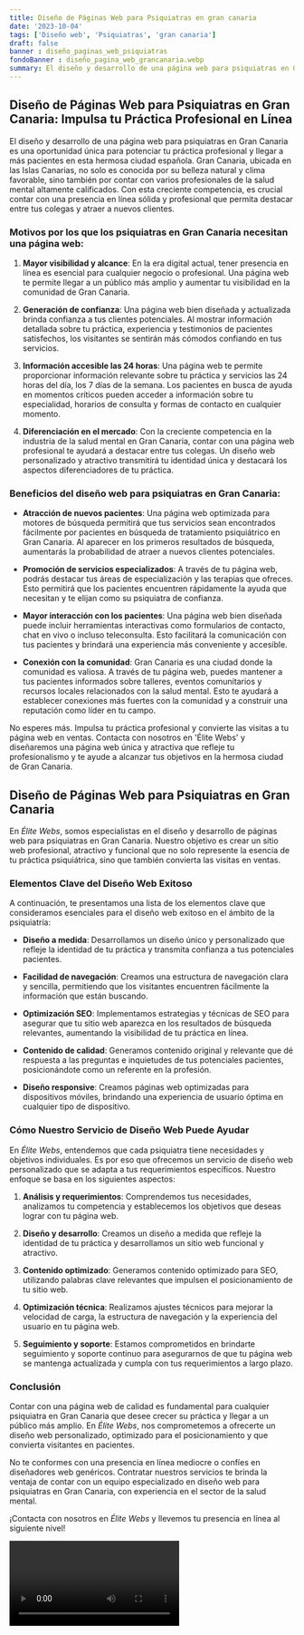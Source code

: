 ```yaml
---
title: Diseño de Páginas Web para Psiquiatras en gran canaria
date: '2023-10-04'
tags: ['Diseño web', 'Psiquiatras', 'gran canaria']
draft: false
banner : diseño_paginas_web_psiquiatras
fondoBanner : diseño_pagina_web_grancanaria.webp
summary: El diseño y desarrollo de una página web para psiquiatras en Gran Canaria es una oportunidad única para potenciar tu práctica profesional y llegar a más pacientes en esta hermosa ciudad española. Gran Canaria, ubicada en las Islas Canarias, no solo es conocida por su belleza natural y clima favorable, sino también por contar con varios profesionales de la salud mental altamente calificados. Con esta creciente competencia, es crucial contar con una presencia en línea sólida y profesional que permita destacar entre tus colegas y atraer a nuevos clientes.
---
```


## Diseño de Páginas Web para Psiquiatras en Gran Canaria: Impulsa tu Práctica Profesional en Línea

El diseño y desarrollo de una página web para psiquiatras en Gran Canaria es una oportunidad única para potenciar tu práctica profesional y llegar a más pacientes en esta hermosa ciudad española. Gran Canaria, ubicada en las Islas Canarias, no solo es conocida por su belleza natural y clima favorable, sino también por contar con varios profesionales de la salud mental altamente calificados. Con esta creciente competencia, es crucial contar con una presencia en línea sólida y profesional que permita destacar entre tus colegas y atraer a nuevos clientes.

### Motivos por los que los psiquiatras en Gran Canaria necesitan una página web:

1. **Mayor visibilidad y alcance**: En la era digital actual, tener presencia en línea es esencial para cualquier negocio o profesional. Una página web te permite llegar a un público más amplio y aumentar tu visibilidad en la comunidad de Gran Canaria.

2. **Generación de confianza**: Una página web bien diseñada y actualizada brinda confianza a tus clientes potenciales. Al mostrar información detallada sobre tu práctica, experiencia y testimonios de pacientes satisfechos, los visitantes se sentirán más cómodos confiando en tus servicios.

3. **Información accesible las 24 horas**: Una página web te permite proporcionar información relevante sobre tu práctica y servicios las 24 horas del día, los 7 días de la semana. Los pacientes en busca de ayuda en momentos críticos pueden acceder a información sobre tu especialidad, horarios de consulta y formas de contacto en cualquier momento.

4. **Diferenciación en el mercado**: Con la creciente competencia en la industria de la salud mental en Gran Canaria, contar con una página web profesional te ayudará a destacar entre tus colegas. Un diseño web personalizado y atractivo transmitirá tu identidad única y destacará los aspectos diferenciadores de tu práctica.

### Beneficios del diseño web para psiquiatras en Gran Canaria:

- **Atracción de nuevos pacientes**: Una página web optimizada para motores de búsqueda permitirá que tus servicios sean encontrados fácilmente por pacientes en búsqueda de tratamiento psiquiátrico en Gran Canaria. Al aparecer en los primeros resultados de búsqueda, aumentarás la probabilidad de atraer a nuevos clientes potenciales.

- **Promoción de servicios especializados**: A través de tu página web, podrás destacar tus áreas de especialización y las terapias que ofreces. Esto permitirá que los pacientes encuentren rápidamente la ayuda que necesitan y te elijan como su psiquiatra de confianza.

- **Mayor interacción con los pacientes**: Una página web bien diseñada puede incluir herramientas interactivas como formularios de contacto, chat en vivo o incluso teleconsulta. Esto facilitará la comunicación con tus pacientes y brindará una experiencia más conveniente y accesible.

- **Conexión con la comunidad**: Gran Canaria es una ciudad donde la comunidad es valiosa. A través de tu página web, puedes mantener a tus pacientes informados sobre talleres, eventos comunitarios y recursos locales relacionados con la salud mental. Esto te ayudará a establecer conexiones más fuertes con la comunidad y a construir una reputación como líder en tu campo.

No esperes más. Impulsa tu práctica profesional y convierte las visitas a tu página web en ventas. Contacta con nosotros en 'Élite Webs' y diseñaremos una página web única y atractiva que refleje tu profesionalismo y te ayude a alcanzar tus objetivos en la hermosa ciudad de Gran Canaria.

<GifSeo />

<Cta />

## Diseño de Páginas Web para Psiquiatras en Gran Canaria

En *Élite Webs*, somos especialistas en el diseño y desarrollo de páginas web para psiquiatras en Gran Canaria. Nuestro objetivo es crear un sitio web profesional, atractivo y funcional que no solo represente la esencia de tu práctica psiquiátrica, sino que también convierta las visitas en ventas.

### Elementos Clave del Diseño Web Exitoso

A continuación, te presentamos una lista de los elementos clave que consideramos esenciales para el diseño web exitoso en el ámbito de la psiquiatría:

- **Diseño a medida**: Desarrollamos un diseño único y personalizado que refleje la identidad de tu práctica y transmita confianza a tus potenciales pacientes.

- **Facilidad de navegación**: Creamos una estructura de navegación clara y sencilla, permitiendo que los visitantes encuentren fácilmente la información que están buscando.

- **Optimización SEO**: Implementamos estrategias y técnicas de SEO para asegurar que tu sitio web aparezca en los resultados de búsqueda relevantes, aumentando la visibilidad de tu práctica en línea.

- **Contenido de calidad**: Generamos contenido original y relevante que dé respuesta a las preguntas e inquietudes de tus potenciales pacientes, posicionándote como un referente en la profesión.

- **Diseño responsive**: Creamos páginas web optimizadas para dispositivos móviles, brindando una experiencia de usuario óptima en cualquier tipo de dispositivo.

### Cómo Nuestro Servicio de Diseño Web Puede Ayudar

En *Élite Webs*, entendemos que cada psiquiatra tiene necesidades y objetivos individuales. Es por eso que ofrecemos un servicio de diseño web personalizado que se adapta a tus requerimientos específicos. Nuestro enfoque se basa en los siguientes aspectos:

1. **Análisis y requerimientos**: Comprendemos tus necesidades, analizamos tu competencia y establecemos los objetivos que deseas lograr con tu página web.

2. **Diseño y desarrollo**: Creamos un diseño a medida que refleje la identidad de tu práctica y desarrollamos un sitio web funcional y atractivo.

3. **Contenido optimizado**: Generamos contenido optimizado para SEO, utilizando palabras clave relevantes que impulsen el posicionamiento de tu sitio web.

4. **Optimización técnica**: Realizamos ajustes técnicos para mejorar la velocidad de carga, la estructura de navegación y la experiencia del usuario en tu página web.

5. **Seguimiento y soporte**: Estamos comprometidos en brindarte seguimiento y soporte continuo para asegurarnos de que tu página web se mantenga actualizada y cumpla con tus requerimientos a largo plazo.

### Conclusión

Contar con una página web de calidad es fundamental para cualquier psiquiatra en Gran Canaria que desee crecer su práctica y llegar a un público más amplio. En *Élite Webs*, nos comprometemos a ofrecerte un diseño web personalizado, optimizado para el posicionamiento y que convierta visitantes en pacientes.

No te conformes con una presencia en línea mediocre o confíes en diseñadores web genéricos. Contratar nuestros servicios te brinda la ventaja de contar con un equipo especializado en diseño web para psiquiatras en Gran Canaria, con experiencia en el sector de la salud mental.

¡Contacta con nosotros en *Élite Webs* y llevemos tu presencia en línea al siguiente nivel!

<Video />

<CtaBot job='Psiquiatras' city='gran canaria'/>

<Gmaps query='gran canaria+españa+maps' />